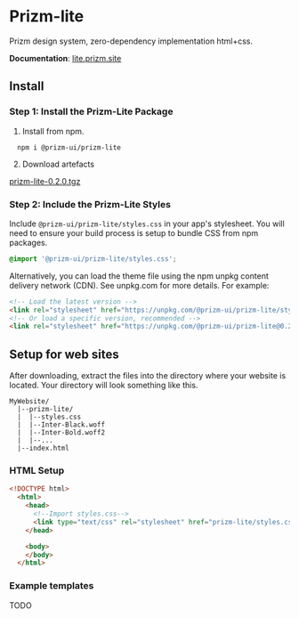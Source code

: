 
<Meta title="Setup"/>


# Prizm-lite

Prizm design system, zero-dependency implementation html+css.

**Documentation**: [lite.prizm.site](https://lite.prizm.site)

## Install

### Step 1: Install the Prizm-Lite Package

1. Install from npm.
```
  npm i @prizm-ui/prizm-lite
```

2. Download artefacts

[prizm-lite-0.2.0.tgz](https://registry.npmjs.org/@prizm-ui/prizm-lite/-/prizm-lite-0.2.0.tgz)

### Step 2: Include the Prizm-Lite Styles

Include `@prizm-ui/prizm-lite/styles.css` in your app's stylesheet. You will need to ensure your build process is setup to bundle CSS from npm packages.

```css
@import '@prizm-ui/prizm-lite/styles.css';

```

Alternatively, you can load the theme file using the npm unpkg content delivery network (CDN). See unpkg.com for more details. For example:


```html
<!-- Load the latest version -->
<link rel="stylesheet" href="https://unpkg.com/@prizm-ui/prizm-lite/styles.css" />
<!-- Or load a specific version, recommended -->
<link rel="stylesheet" href="https://unpkg.com/@prizm-ui/prizm-lite@0.2.0/styles.css" />
```

## Setup for web sites

After downloading, extract the files into the directory where your website is located. Your directory will look something like this.

```
MyWebsite/
  |--prizm-lite/
  |  |--styles.css
  |  |--Inter-Black.woff
  |  |--Inter-Bold.woff2
  |  |--...
  |--index.html
```

### HTML Setup

```html
<!DOCTYPE html>
  <html>
    <head>
      <!--Import styles.css-->
      <link type="text/css" rel="stylesheet" href="prizm-lite/styles.css"  media="screen,projection"/>
    </head>

    <body>
    </body>
  </html>
```


### Example templates

TODO
